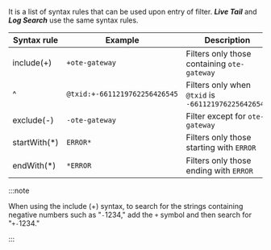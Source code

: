 It is a list of syntax rules that can be used upon entry of filter. **_Live Tail_** and **_Log Search_** use the same syntax rules.

| Syntax rule                      | Example                       | Description                                         |
| -------------------------------- | ----------------------------- | --------------------------------------------------- |
| include(+)    | `+ote-gateway`                | Filters only those containing `ote-gateway`         |
| ^                                | `@txid:+-6611219762256426545` | Filters only when `@txid` is `-6611219762256426545` |
| exclude(-)    | `-ote-gateway`                | Filter except for `ote-gateway`                     |
| startWith(\*) | `ERROR*`                      | Filters only those starting with `ERROR`            |
| endWith(\*)   | `*ERROR`                      | Filters only those ending with `ERROR`              |

:::note

When using the include (+) syntax, to search for the strings containing negative numbers such as "`-`1234," add the `+` symbol and then search for "`+-`1234."

:::
